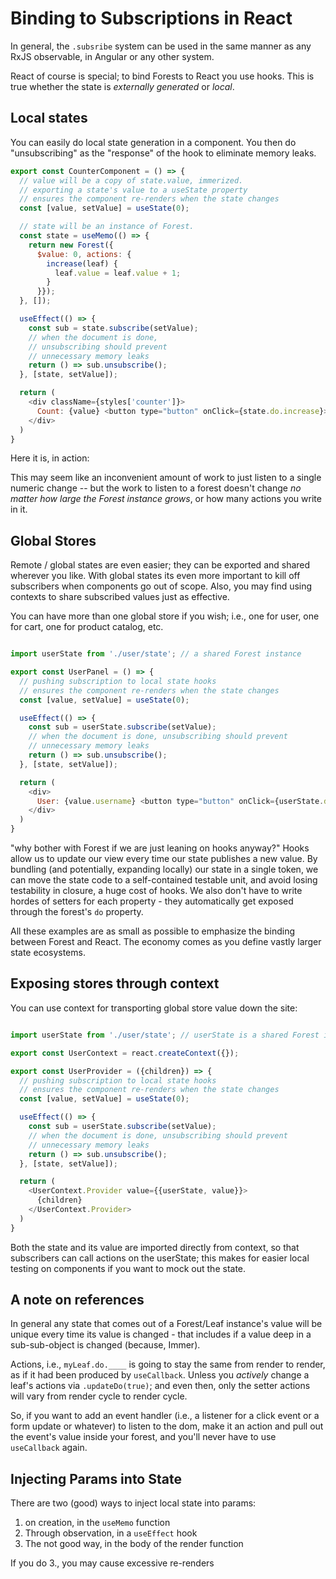 
# Binding to Subscriptions in React

In general, the `.subsribe` system can be used in the same manner as any RxJS observable, in Angular or any other system.

React of course is special; to bind Forests to React you use hooks.
This is true whether the state is _externally generated_ or _local_.

## Local states

You can easily do local state generation in a component. You then do "unsubscribing" as the "response" of the hook
to eliminate memory leaks.

```javascript
export const CounterComponent = () => {
  // value will be a copy of state.value, immerized.
  // exporting a state's value to a useState property
  // ensures the component re-renders when the state changes
  const [value, setValue] = useState(0);

  // state will be an instance of Forest.
  const state = useMemo(() => {
    return new Forest({
      $value: 0, actions: {
        increase(leaf) {
          leaf.value = leaf.value + 1;
        }
      }});
  }, []);

  useEffect(() => {
    const sub = state.subscribe(setValue);
    // when the document is done,
    // unsubscribing should prevent
    // unnecessary memory leaks
    return () => sub.unsubscribe();
  }, [state, setValue]);

  return (
    <div className={styles['counter']}>
      Count: {value} <button type="button" onClick={state.do.increase}>Add</button>
    </div>
  )
}
```

Here it is, in action:

<CounterComponent />

This may seem like an inconvenient amount of work to just listen to a single numeric change -- but the work
to listen to a forest doesn't change _no matter how large the Forest instance grows_,
or how many actions you write in it.

## Global Stores

Remote / global states are even easier; they can be exported and shared wherever you like.
With global states its even more important to kill off subscribers when components go out of scope.
Also, you may find using contexts to share subscribed values just as effective.

You can have more than one global store if you wish; i.e., one for user, one for cart, one for
product catalog, etc.

```javascript

import userState from './user/state'; // a shared Forest instance

export const UserPanel = () => {
  // pushing subscription to local state hooks
  // ensures the component re-renders when the state changes
  const [value, setValue] = useState(0);

  useEffect(() => {
    const sub = userState.subscribe(setValue);
    // when the document is done, unsubscribing should prevent
    // unnecessary memory leaks
    return () => sub.unsubscribe();
  }, [state, setValue]);

  return (
    <div>
      User: {value.username} <button type="button" onClick={userState.do.logout} />
    </div>
  )
}

```

"why bother with Forest if we are just leaning on hooks anyway?" Hooks allow us to update our view every time our
state publishes a new value. By bundling (and potentially, expanding locally) our state in a single token, we can
move the state code to a self-contained testable unit, and avoid losing testability in closure, a huge cost of hooks.
We also don't have to write hordes of setters for each property - they automatically get exposed through the forest's
`do` property.

All these examples are as small as possible to emphasize the binding between Forest and React. The economy comes as
you define vastly larger state ecosystems.

## Exposing stores through context

You can use context for transporting global store value down the site:

```javascript

import userState from './user/state'; // userState is a shared Forest instance

export const UserContext = react.createContext({});

export const UserProvider = ({children}) => {
  // pushing subscription to local state hooks
  // ensures the component re-renders when the state changes
  const [value, setValue] = useState(0);

  useEffect(() => {
    const sub = userState.subscribe(setValue);
    // when the document is done, unsubscribing should prevent
    // unnecessary memory leaks
    return () => sub.unsubscribe();
  }, [state, setValue]);

  return (
    <UserContext.Provider value={{userState, value}}>
      {children}
    </UserContext.Provider>
  )
}

```

Both the state and its value are imported directly from context, so that subscribers can call actions on the
userState; this makes for easier local testing on components if you want to mock out the state.

## A note on references

In general any state that comes out of a Forest/Leaf instance's value will be unique every time its value is changed -
that includes if a value deep in a sub-sub-object is changed (because, Immer).

Actions, i.e., `myLeaf.do.____` is going to stay the same from render to render,
as if it had been produced by `useCallback`. Unless you _actively_ change a leaf's actions via `.updateDo(true)`; and
even then, only the setter actions will vary from render cycle to render cycle.

So, if you want to add an event handler (i.e., a listener for a click event or a form update or whatever)
to listen to the dom, make it an action and pull out the event's value inside
your forest, and you'll never have to use `useCallback` again.

## Injecting Params into State

There are two (good) ways to inject local state into params:

1. on creation, in the `useMemo` function
2. Through observation, in a `useEffect` hook
3. The not good way, in the body of the render function

If you do 3., you may cause excessive re-renders
